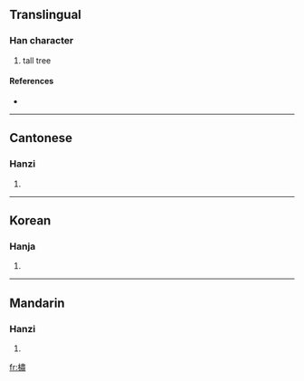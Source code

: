 ==Translingual==

===Han character===
{{Han char|rn=75|rad=木|as=12|sn=16|four=4592<sub>7</sub>|canj=木中X (DLX)}}

# tall tree

====References====
* {{Han ref|kx=0554.020|dkj=15555|dj=0942.140|hdz=21305.110|uh=6A5A|ud=27226|bh=E9CB|bd=59851}}

----

==Cantonese==

===Hanzi===
{{yue-hanzi|jyut=|y=suk1}}

# {{defn|Cantonese}}

----

==Korean==

===Hanja===
{{ko-hanja|hangeul=숙|eumhun=|rv=suk|mr=suk|y=swuk}}

# {{defn|Korean}}

----

==Mandarin==

===Hanzi===
{{cmn-hanzi|pin=[[sù]] ([[su4]]), [[tán]] ([[tan2]])|wg=su<sup>4</sup>, t'an<sup>2</sup>}}

# {{defn|Mandarin}}

[[fr:橚]]
